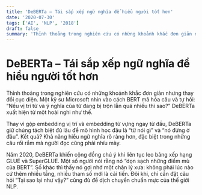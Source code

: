 ```yaml
---
title: 'DeBERTa – Tái sắp xếp ngữ nghĩa để hiểu người tốt hơn'
date: '2020-07-30'
tags: ['AI', 'NLP', '2018']
draft: false
summary: 'Thỉnh thoảng trong nghiên cứu có những khoảnh khắc đơn giản nhưng thay đổi cục diện. Một kỹ sư Micro'
---
```


# DeBERTa – Tái sắp xếp ngữ nghĩa để hiểu người tốt hơn

Thỉnh thoảng trong nghiên cứu có những khoảnh khắc đơn giản nhưng thay đổi cục diện. Một kỹ sư Microsoft nhìn vào cách BERT mã hóa câu và tự hỏi: “Nếu vị trí từ và ý nghĩa của từ đang bị trộn lẫn quá nhiều thì sao?” DeBERTa xuất hiện từ một hoài nghi như thế.

Thay vì gộp embedding vị trí và embedding từ vựng ngay từ đầu, DeBERTa giữ chúng tách biệt đủ lâu để mô hình học đâu là “từ nói gì” và “nó đứng ở đâu”. Kết quả? Khả năng hiểu ngữ nghĩa rõ ràng hơn, đặc biệt trong những câu rối rắm mà người đọc cũng phải nhíu mày.

Năm 2020, DeBERTa khiến cộng đồng chú ý khi liên tục leo bảng xếp hạng GLUE và SuperGLUE. Một số người nói rằng nó “dọn sạch những điểm mù của BERT”. Số khác thì thấy nó gợi nhớ một chân lý xưa: không phải lúc nào cứ thêm nhiều tầng, nhiều tham số mới là cải tiến. Đôi khi, chỉ cần đặt câu hỏi “Tại sao lại như vậy?” cũng đủ để dịch chuyển chuẩn mực của thế giới NLP.